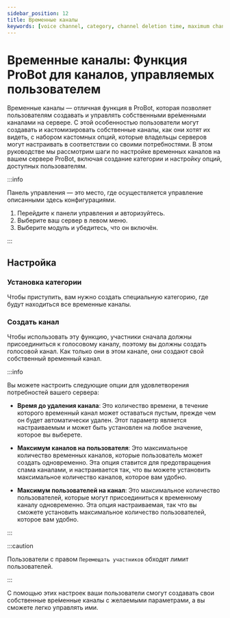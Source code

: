 ```yaml
---
sidebar_position: 12
title: Временные каналы
keywords: [voice channel, category, channel deletion time, maximum channels per user, maximum users per channel] 
---
```


# Временные каналы: Функция ProBot для каналов, управляемых пользователем

Временные каналы — отличная функция в ProBot, которая позволяет пользователям создавать и управлять собственными вре́менными каналами на сервере. С этой особенностью пользователи могут создавать и кастомизировать собственные каналы, как они хотят их видеть, с набором кастомных опций, которые владельцы серверов могут настраивать в соответствии со своими потребностями. В этом руководстве мы рассмотрим шаги по настройке временных каналов на вашем сервере ProBot, включая создание категории и настройку опций, доступных пользователям.

:::info

Панель управления — это место, где осуществляется управление описанными здесь конфигурациями.

1. Перейдите к панели управления и авторизуйтесь. 
2. Выберите ваш сервер в левом меню.
3. Выберите модуль и убедитесь, что он включён. 

:::

## Настройка

### Установка категории

Чтобы приступить, вам нужно создать специальную категорию, где будут находиться все временные каналы.

### Создать канал

Чтобы использовать эту функцию, участники сначала должны присоединиться к голосовому каналу, поэтому вы должны создать голосовой канал. Как только они в этом канале, они создают свой собственный временный канал.

:::info

Вы можете настроить следующие опции для удовлетворения потребностей вашего сервера:

- **Время до удаления канала**: Это количество времени, в течение которого временный канал может оставаться пустым, прежде чем он будет автоматически удален. Этот параметр является настраиваемым и может быть установлен на любое значение, которое вы выберете.

- **Максимум каналов на пользователя**: Это максимальное количество временных каналов, которые пользователь может создать одновременно. Эта опция ставится для предотвращения спама каналами, и настраивается так, что вы можете установить максимальное количество каналов, которое вам удобно.

- **Максимум пользователей на канал**: Это максимальное количество пользователей, которые могут присоединиться к временному каналу одновременно. Эта опция настраиваемая, так что вы сможете установить максимальное количество пользователей, которое вам удобно.

:::

:::caution

Пользователи с правом `Перемещать участников` обходят лимит пользователей.

:::

С помощью этих настроек ваши пользователи смогут создавать свои собственные вре́менные каналы с желаемыми параметрами, а вы сможете легко управлять ими.
